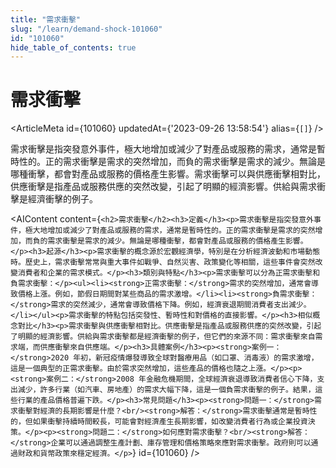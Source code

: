 ```yaml
---
title: "需求衝擊"
slug: "/learn/demand-shock-101060"
id: "101060"
hide_table_of_contents: true
---
```



# 需求衝擊

<ArticleMeta id={101060} updatedAt={'2023-09-26 13:58:54'} alias={`[]`} />
<div className='border-solid border-b border-t-0 my-4 border-[var(--ifm-color-gray-300)]' />

需求衝擊是指突發意外事件，極大地增加或減少了對產品或服務的需求，通常是暫時性的。正的需求衝擊是需求的突然增加，而負的需求衝擊是需求的減少。無論是哪種衝擊，都會對產品或服務的價格產生影響。需求衝擊可以與供應衝擊相對比，供應衝擊是指產品或服務供應的突然改變，引起了明顯的經濟影響。供給與需求衝擊是經濟衝擊的例子。

<AIContent content={`<h2>需求衝擊</h2><h3>定義</h3><p>需求衝擊是指突發意外事件，極大地增加或減少了對產品或服務的需求，通常是暫時性的。正的需求衝擊是需求的突然增加，而負的需求衝擊是需求的減少。無論是哪種衝擊，都會對產品或服務的價格產生影響。</p><h3>起源</h3><p>需求衝擊的概念源於宏觀經濟學，特別是在分析經濟波動和市場動態時。歷史上，需求衝擊常常與重大事件如戰爭、自然災害、政策變化等相關，這些事件會突然改變消費者和企業的需求模式。</p><h3>類別與特點</h3><p>需求衝擊可以分為正需求衝擊和負需求衝擊：</p><ul><li><strong>正需求衝擊：</strong>需求的突然增加，通常會導致價格上漲。例如，節假日期間對某些商品的需求激增。</li><li><strong>負需求衝擊：</strong>需求的突然減少，通常會導致價格下降。例如，經濟衰退期間消費者支出減少。</li></ul><p>需求衝擊的特點包括突發性、暫時性和對價格的直接影響。</p><h3>相似概念對比</h3><p>需求衝擊與供應衝擊相對比。供應衝擊是指產品或服務供應的突然改變，引起了明顯的經濟影響。供給與需求衝擊都是經濟衝擊的例子，但它們的來源不同：需求衝擊來自需求端，而供應衝擊來自供應端。</p><h3>具體案例</h3><p><strong>案例一：</strong>2020 年初，新冠疫情爆發導致全球對醫療用品（如口罩、消毒液）的需求激增，這是一個典型的正需求衝擊。由於需求突然增加，這些產品的價格也隨之上漲。</p><p><strong>案例二：</strong>2008 年金融危機期間，全球經濟衰退導致消費者信心下降，支出減少，許多行業（如汽車、房地產）的需求大幅下降，這是一個負需求衝擊的例子。結果，這些行業的產品價格普遍下跌。</p><h3>常見問題</h3><p><strong>問題一：</strong>需求衝擊對經濟的長期影響是什麼？<br/><strong>解答：</strong>需求衝擊通常是暫時性的，但如果衝擊持續時間較長，可能會對經濟產生長期影響，如改變消費者行為或企業投資決策。</p><p><strong>問題二：</strong>如何應對需求衝擊？<br/><strong>解答：</strong>企業可以通過調整生產計劃、庫存管理和價格策略來應對需求衝擊。政府則可以通過財政和貨幣政策來穩定經濟。</p>`} id={101060} />

